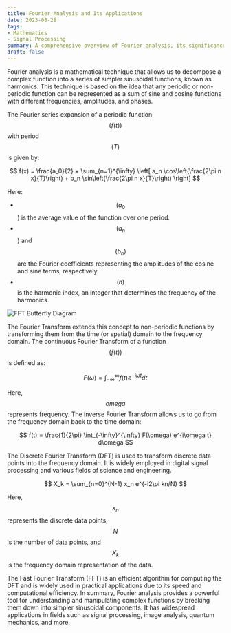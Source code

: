 ```yaml
---
title: Fourier Analysis and Its Applications
date: 2023-08-28
tags:
- Mathematics
- Signal Processing
summary: A comprehensive overview of Fourier analysis, its significance, and applications in various fields.
draft: false
---
```


Fourier analysis is a mathematical technique that allows us to decompose a complex function into a series of simpler sinusoidal functions, known as harmonics. This technique is based on the idea that any periodic or non-periodic function can be represented as a sum of sine and cosine functions with different frequencies, amplitudes, and phases.

The Fourier series expansion of a periodic function $$( f(t))$$ with period $$( T )$$ is given by:

$$
f(x) = \frac{a_0}{2} + \sum_{n=1}^{\infty} \left[ a_n \cos\left(\frac{2\pi n x}{T}\right) + b_n \sin\left(\frac{2\pi n x}{T}\right) \right]
$$

Here:

-   $$( a_0 $$) is the average value of the function over one period.
-   $$( a_n $$) and $$ (b_n )$$ are the Fourier coefficients representing the amplitudes of the cosine and sine terms, respectively.
-   $$( n )$$ is the harmonic index, an integer that determines the frequency of the harmonics.

![FFT Butterfly Diagram](images/DIT-FFT-butterfly.svg.png)

The Fourier Transform extends this concept to non-periodic functions by transforming them from the time (or spatial) domain to the frequency domain. The continuous Fourier Transform of a function $$( f(t))$$ is defined as:

$$
F(\omega) = \int_{-\infty}^{\infty} f(t) e^{-i\omega t} dt
$$

Here, $$omega$$ represents frequency. The inverse Fourier Transform allows us to go from the frequency domain back to the time domain:

$$
f(t) = \frac{1}{2\pi} \int_{-\infty}^{\infty} F(\omega) e^{i\omega t} d\omega
$$

The Discrete Fourier Transform (DFT) is used to transform discrete data points into the frequency domain. It is widely employed in digital signal processing and various fields of science and engineering.

$$
X_k = \sum_{n=0}^{N-1} x_n e^{-i2\pi kn/N}
$$

Here, $$x_n$$ represents the discrete data points, $$N$$ is the number of data points, and $$X_k$$ is the frequency domain representation of the data.

The Fast Fourier Transform (FFT) is an efficient algorithm for computing the DFT and is widely used in practical applications due to its speed and computational efficiency.
In summary, Fourier analysis provides a powerful tool for understanding and manipulating complex functions by breaking them down into simpler sinusoidal components. It has widespread applications in fields such as signal processing, image analysis, quantum mechanics, and more.
